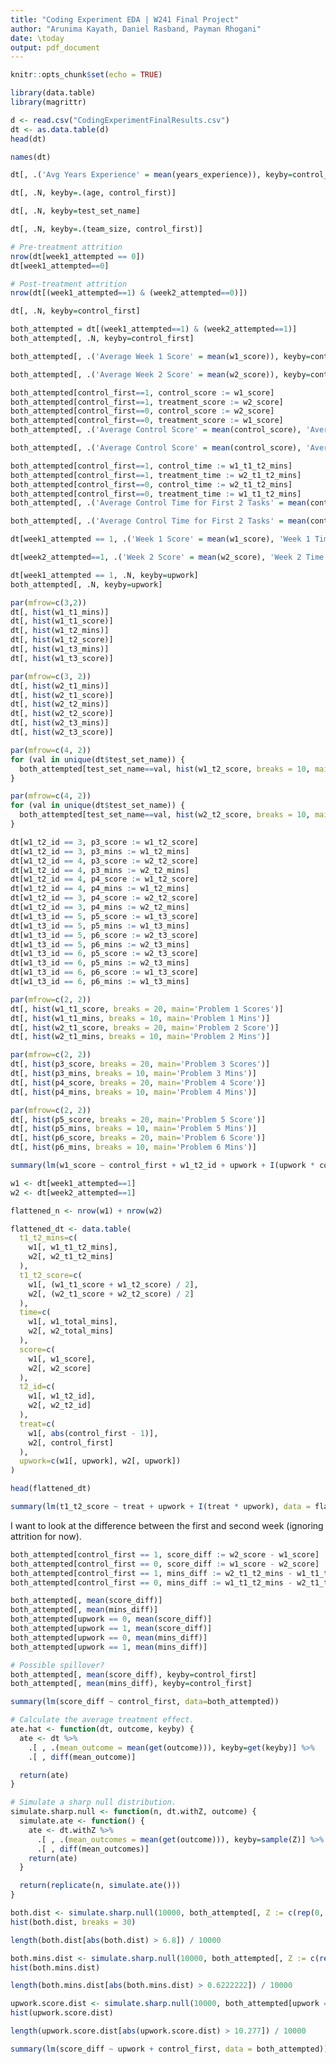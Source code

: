 ```yaml
---
title: "Coding Experiment EDA | W241 Final Project"
author: "Arunima Kayath, Daniel Rasband, Payman Rhogani"
date: \today
output: pdf_document
---
```


```r
knitr::opts_chunk$set(echo = TRUE)
```

```r
library(data.table)
library(magrittr)
```


```r
d <- read.csv("CodingExperimentFinalResults.csv")
dt <- as.data.table(d)
head(dt)
```

```r
names(dt)
```

```r
dt[, .('Avg Years Experience' = mean(years_experience)), keyby=control_first]
```

```r
dt[, .N, keyby=.(age, control_first)]
```

```r
dt[, .N, keyby=test_set_name]
```


```r
dt[, .N, keyby=.(team_size, control_first)]
```

```r
# Pre-treatment attrition
nrow(dt[week1_attempted == 0])
dt[week1_attempted==0]
```

```r
# Post-treatment attrition
nrow(dt[(week1_attempted==1) & (week2_attempted==0)])
```

```r
dt[, .N, keyby=control_first]
```

```r
both_attempted = dt[(week1_attempted==1) & (week2_attempted==1)]
both_attempted[, .N, keyby=control_first]
```

```r
both_attempted[, .('Average Week 1 Score' = mean(w1_score)), keyby=control_first]
```

```r
both_attempted[, .('Average Week 2 Score' = mean(w2_score)), keyby=control_first]
```

```r
both_attempted[control_first==1, control_score := w1_score]
both_attempted[control_first==1, treatment_score := w2_score]
both_attempted[control_first==0, control_score := w2_score]
both_attempted[control_first==0, treatment_score := w1_score]
both_attempted[, .('Average Control Score' = mean(control_score), 'Average Treatment Score' = mean(treatment_score))]
```

```r
both_attempted[, .('Average Control Score' = mean(control_score), 'Average Treatment Score' = mean(treatment_score)), keyby=.(upwork)]
```


```r
both_attempted[control_first==1, control_time := w1_t1_t2_mins]
both_attempted[control_first==1, treatment_time := w2_t1_t2_mins]
both_attempted[control_first==0, control_time := w2_t1_t2_mins]
both_attempted[control_first==0, treatment_time := w1_t1_t2_mins]
both_attempted[, .('Average Control Time for First 2 Tasks' = mean(control_time), 'Average Treatment Time for First 2 Tasks' = mean(treatment_time))]
```

```r
both_attempted[, .('Average Control Time for First 2 Tasks' = mean(control_time), 'Average Treatment Time for First 2 Tasks' = mean(treatment_time)), keyby=control_first]
```

```r
dt[week1_attempted == 1, .('Week 1 Score' = mean(w1_score), 'Week 1 Time' = mean(w1_t1_t2_mins)), keyby=control_first]
```


```r
dt[week2_attempted==1, .('Week 2 Score' = mean(w2_score), 'Week 2 Time' = mean(w2_t1_t2_mins)), keyby=.(upwork, control_first)]
```

```r
dt[week1_attempted == 1, .N, keyby=upwork]
both_attempted[, .N, keyby=upwork]
```

```r
par(mfrow=c(3,2))
dt[, hist(w1_t1_mins)]
dt[, hist(w1_t1_score)]
dt[, hist(w1_t2_mins)]
dt[, hist(w1_t2_score)]
dt[, hist(w1_t3_mins)]
dt[, hist(w1_t3_score)]

par(mfrow=c(3, 2))
dt[, hist(w2_t1_mins)]
dt[, hist(w2_t1_score)]
dt[, hist(w2_t2_mins)]
dt[, hist(w2_t2_score)]
dt[, hist(w2_t3_mins)]
dt[, hist(w2_t3_score)]
```

```r
par(mfrow=c(4, 2))
for (val in unique(dt$test_set_name)) {
  both_attempted[test_set_name==val, hist(w1_t2_score, breaks = 10, main=val)]
}
```

```r
par(mfrow=c(4, 2))
for (val in unique(dt$test_set_name)) {
  both_attempted[test_set_name==val, hist(w2_t2_score, breaks = 10, main=val)]
}
```

```r
dt[w1_t2_id == 3, p3_score := w1_t2_score]
dt[w1_t2_id == 3, p3_mins := w1_t2_mins]
dt[w1_t2_id == 4, p3_score := w2_t2_score]
dt[w1_t2_id == 4, p3_mins := w2_t2_mins]
dt[w1_t2_id == 4, p4_score := w1_t2_score]
dt[w1_t2_id == 4, p4_mins := w1_t2_mins]
dt[w1_t2_id == 3, p4_score := w2_t2_score]
dt[w1_t2_id == 3, p4_mins := w2_t2_mins]
dt[w1_t3_id == 5, p5_score := w1_t3_score]
dt[w1_t3_id == 5, p5_mins := w1_t3_mins]
dt[w1_t3_id == 5, p6_score := w2_t3_score]
dt[w1_t3_id == 5, p6_mins := w2_t3_mins]
dt[w1_t3_id == 6, p5_score := w2_t3_score]
dt[w1_t3_id == 6, p5_mins := w2_t3_mins]
dt[w1_t3_id == 6, p6_score := w1_t3_score]
dt[w1_t3_id == 6, p6_mins := w1_t3_mins]
```

```r
par(mfrow=c(2, 2))
dt[, hist(w1_t1_score, breaks = 20, main='Problem 1 Scores')]
dt[, hist(w1_t1_mins, breaks = 10, main='Problem 1 Mins')]
dt[, hist(w2_t1_score, breaks = 20, main='Problem 2 Score')]
dt[, hist(w2_t1_mins, breaks = 10, main='Problem 2 Mins')]

par(mfrow=c(2, 2))
dt[, hist(p3_score, breaks = 20, main='Problem 3 Scores')]
dt[, hist(p3_mins, breaks = 10, main='Problem 3 Mins')]
dt[, hist(p4_score, breaks = 20, main='Problem 4 Score')]
dt[, hist(p4_mins, breaks = 10, main='Problem 4 Mins')]

par(mfrow=c(2, 2))
dt[, hist(p5_score, breaks = 20, main='Problem 5 Score')]
dt[, hist(p5_mins, breaks = 10, main='Problem 5 Mins')]
dt[, hist(p6_score, breaks = 20, main='Problem 6 Score')]
dt[, hist(p6_mins, breaks = 10, main='Problem 6 Mins')]
```

```r
summary(lm(w1_score ~ control_first + w1_t2_id + upwork + I(upwork * control_first), data = dt[week1_attempted==1]))
```

```r
w1 <- dt[week1_attempted==1]
w2 <- dt[week2_attempted==1]

flattened_n <- nrow(w1) + nrow(w2)

flattened_dt <- data.table(
  t1_t2_mins=c(
    w1[, w1_t1_t2_mins],
    w2[, w2_t1_t2_mins]
  ),
  t1_t2_score=c(
    w1[, (w1_t1_score + w1_t2_score) / 2],
    w2[, (w2_t1_score + w2_t2_score) / 2]
  ),
  time=c(
    w1[, w1_total_mins],
    w2[, w2_total_mins]
  ),
  score=c(
    w1[, w1_score],
    w2[, w2_score]
  ),
  t2_id=c(
    w1[, w1_t2_id],
    w2[, w2_t2_id]
  ),
  treat=c(
    w1[, abs(control_first - 1)],
    w2[, control_first]
  ),
  upwork=c(w1[, upwork], w2[, upwork])
)
```

```r
head(flattened_dt)
```

```r
summary(lm(t1_t2_score ~ treat + upwork + I(treat * upwork), data = flattened_dt))
```

I want to look at the difference between the first and second week (ignoring attrition for now).

```r
both_attempted[control_first == 1, score_diff := w2_score - w1_score]
both_attempted[control_first == 0, score_diff := w1_score - w2_score]
both_attempted[control_first == 1, mins_diff := w2_t1_t2_mins - w1_t1_t2_mins]
both_attempted[control_first == 0, mins_diff := w1_t1_t2_mins - w2_t1_t2_mins]

both_attempted[, mean(score_diff)]
both_attempted[, mean(mins_diff)]
both_attempted[upwork == 0, mean(score_diff)]
both_attempted[upwork == 1, mean(score_diff)]
both_attempted[upwork == 0, mean(mins_diff)]
both_attempted[upwork == 1, mean(mins_diff)]

# Possible spillover?
both_attempted[, mean(score_diff), keyby=control_first]
both_attempted[, mean(mins_diff), keyby=control_first]
```

```r
summary(lm(score_diff ~ control_first, data=both_attempted))
```


```r
# Calculate the average treatment effect.
ate.hat <- function(dt, outcome, keyby) {
  ate <- dt %>%
    .[ , .(mean_outcome = mean(get(outcome))), keyby=get(keyby)] %>%
    .[ , diff(mean_outcome)]

  return(ate)
}

# Simulate a sharp null distribution.
simulate.sharp.null <- function(n, dt.withZ, outcome) {
  simulate.ate <- function() {
    ate <- dt.withZ %>%
      .[ , .(mean_outcomes = mean(get(outcome))), keyby=sample(Z)] %>%
      .[ , diff(mean_outcomes)]
    return(ate)
  }

  return(replicate(n, simulate.ate()))
}
```

```r
both.dist <- simulate.sharp.null(10000, both_attempted[, Z := c(rep(0, .N / 2), rep(1, .N / 2))], "score_diff")
hist(both.dist, breaks = 30)
```

```r
length(both.dist[abs(both.dist) > 6.8]) / 10000
```

```r
both.mins.dist <- simulate.sharp.null(10000, both_attempted[, Z := c(rep(0, .N / 2), rep(1, .N / 2))], "mins_diff")
hist(both.mins.dist)
```

```r
length(both.mins.dist[abs(both.mins.dist) > 0.6222222]) / 10000
```

```r
upwork.score.dist <- simulate.sharp.null(10000, both_attempted[upwork == 1, Z := c(rep(0, .N / 2), rep(1, .N / 2))], "score_diff")
hist(upwork.score.dist)
```

```r
length(upwork.score.dist[abs(upwork.score.dist) > 10.277]) / 10000
```

```r
summary(lm(score_diff ~ upwork + control_first, data = both_attempted))
```

